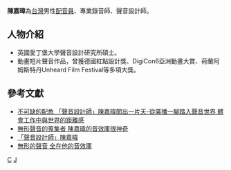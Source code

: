 {{nofootnotes|time=2021-06-01}}
{{藝人
| 姓名 = 陳嘉暐
| 類型 = 配音員
| 圖片 = 
| 圖片尺寸 = 
| 圖片簡介 = 
| 原名 = 
| 英文名 = 
| 暱稱 = 
| 國籍 = {{ROC}}
| 出生日期 = 
| 出生地點 = {{TWN}} 
| 音樂類型 = 
| 職業 = 配音員、錄音師、聲音設計師
| 語言 = 
| 教育程度 = 
| 出道作 = 
| 出道日期 = 
| 活躍年代 = 
| 代表作 = 
| 唱片公司 = 
| 音樂專輯 = 
}}

'''陳嘉暐'''為[[台灣|台灣]]男性[[配音員|配音員]]、專業錄音師、聲音設計師。

== 人物介紹 ==
*英國愛丁堡大學聲音設計研究所碩士。
*動畫短片聲音作品，曾獲德國紅點設計獎、DigiCon6亞洲動畫大賞、荷蘭阿姆斯特丹Unheard Film Festival等多項大獎。

==參考文獻==
*[http://www.cna.com.tw/postwrite/Detail/125935.aspx#.Uz9krqZKXfM 不可缺的配角 「聲音設計師」陳嘉暐闖出一片天-從廣播一腳踏入聲音世界 體會工作中與世界的距離感] {{Wayback|url=http://www.cna.com.tw/postwrite/Detail/125935.aspx#.Uz9krqZKXfM |date=20140407094019 }}
*[https://web.archive.org/web/20140407072830/http://www.techlife.com.tw/01news/01news.asp?NID=60020 無形聲音的蒐集者 陳嘉暐的音效庫很神奇]
*[http://paper.udn.com/udnpaper/POE0022/233741/web/ 「聲音設計師」陳嘉暐] {{Wayback|url=http://paper.udn.com/udnpaper/POE0022/233741/web/ |date=20140407080408 }}
*[http://vision.udn.com/storypage.jsp?f_ART_ID=665 無形的聲音 全在他的音效庫] {{Wayback|url=http://vision.udn.com/storypage.jsp?f_ART_ID=665 |date=20140407080814 }}

[[Category:台灣男性配音員|C]]
[[Category:陳姓|J]]